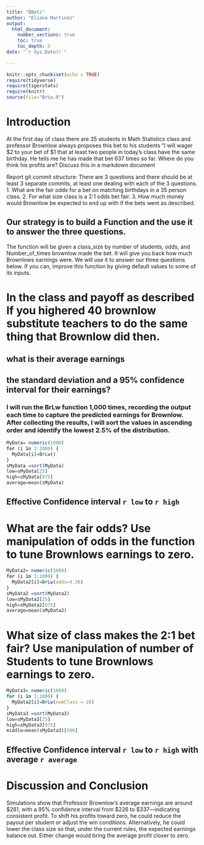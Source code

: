 ```yaml
---
title: "BBets"
author: "Eliana Martinez"
output: 
  html_document:
    number_sections: true
    toc: true
    toc_depth: 5
date: "`r Sys.Date()`"    
    
---
```

```r
knitr::opts_chunk$set(echo = TRUE)
require(tidyverse)
require(tigerstats)
require(knitr)
source(file="BrLw.R")
```


<!-- We recommend you use git branches -- create a separate branch for each major section i.e. Introduction, Methods, Results, Inferential Results, and Discussion and Conclusions - leave the YAML block untouched until the final merge where you put in your own name !-->

# Introduction

<!--In this section you explain what you are trying to show.  Where did the data come from?  What is the research or other question you are trying to answer?!-->

 At the first day of class there are 35 students in Math Statistics class and professor Brownlow always proposes this bet to his students "I will wager $2 to your bet of $1 that at least two people in today's class have  the same birthday.  He tells me he has made that bet 637 times so far. Where do you think his profits are? Discuss this in a markdown document
 
Report git commit structure:
There are 3 questions and there should be at least 3 separate commits, at least one dealing with each of the 3 questions.
1. What are the fair odds for a bet on matching birthdays in a 35 person class.
2. For what size class is a 2:1 odds bet fair.
3. How much money would Brownlow be expected to end up with if the bets went as described.

## Our strategy is to build a Function and the use it to answer the three questions. 

The function will be given a class_size by number of students, odds, and Number_of_times brownlow made the bet.  It will give you back how much Brownlows earnings were. We will use it to answer our three questions below. If you can, improve this function by giving default values to some of its inputs. 

# In the class and payoff as described  If you highered 40 brownlow substitute teachers to do the same thing that Brownlow did then.
## what is their average earnings
## the standard deviation and a 95% confidence interval for their earnings?
  
<!--Explain and display your method of coming up with a 95% confidence interval of  professor Brownlows winnings (or losings)-->

### I will run the BrLw function 1,000 times, recording the output each time to capture the predicted earnings for Brownlow. After collecting the results, I will sort the values in ascending order and identify the lowest 2.5% of the distribution.


```r
MyData= numeric(1000)
for (i in 1:1000) {
  MyData[i]=BrLw()
}
sMyData =sort(MyData)
low=sMyData[25]
high=sMyData[975]
average=mean(sMyData)

```

## Effective Confidence interval `r low` to `r high`

# What are the fair odds? Use manipulation of odds in the function to tune Brownlows earnings to zero. 


<!--Decide on your methods:  In this section explain the approach you will take to attack the issue --- how will you decide on a likely estimate of professor Brownlow's earnings or losses after 637 bets. Also explain how you construct a 95% confidence interval about your estimate of his winnings !-->

```r
MyData2= numeric(1000)
for (i in 1:1000) {
  MyData2[i]=BrLw(odds=4.36)
}
sMyData2 =sort(MyData2)
low=sMyData2[25]
high=sMyData2[975]
average=mean(sMyData2)

```



# What size of class makes the 2:1 bet fair?  Use manipulation of number of Students to tune Brownlows earnings to zero.

<!--Explain and display the results of your method of coming up with the estimate of professor Brownlows betting profits!-->

```r
MyData3= numeric(1000)
for (i in 1:1000) {
  MyData2[i]=BrLw(numClass = 28)
}
sMyData3 =sort(MyData3)
low=sMyData3[25]
high=sMyData3[975]
middle=mean(sMyData3)[500]

```


## Effective Confidence interval `r low` to `r high` with average `r average`







# Discussion and Conclusion

<!--Discussion and conclusion here.  If professor Brownlow is consistantly making or losing money how could he change his payout so that his profits center on zero?  Also discuss what size his class should be in order to have his current scheme balance at zero profit.!-->

Simulations show that Professor Brownlow’s average earnings are around $281, with a 95% confidence interval from $226 to $337—indicating consistent profit. To shift his profits toward zero, he could reduce the payout per student or adjust the win conditions. Alternatively, he could lower the class size so that, under the current rules, the expected earnings balance out. Either change would bring the average profit closer to zero.
